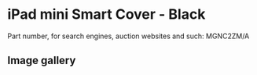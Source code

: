 # iPad mini Smart Cover - Black

Part number, for search engines, auction websites and such: MGNC2ZM/A

## Image gallery

<div style={{ width: "768px" }}>
  <GalleryComponent
    images={[
      {
        original: "/everysource/MGNC2",
        thumbnail: "/everypreview/MGNC2",
      },
      {
        original: "/everysource/MGNC2_AV1_GOLD",
        thumbnail: "/everypreview/MGNC2_AV1_GOLD",
      },
      {
        original: "/everysource/MGNC2_AV1_SILVER",
        thumbnail: "/everypreview/MGNC2_AV1_SILVER",
      },
      {
        original: "/everysource/MGNC2_AV1_SPACE_GRAY",
        thumbnail: "/everypreview/MGNC2_AV1_SPACE_GRAY",
      },
      {
        original: "/everysource/MGNC2_AV2",
        thumbnail: "/everypreview/MGNC2_AV2",
      },
      {
        original: "/everysource/MGNC2_AV3",
        thumbnail: "/everypreview/MGNC2_AV3",
      },
      {
        original: "/everysource/MGNC2_AV4",
        thumbnail: "/everypreview/MGNC2_AV4",
      },
      {
        original: "/everysource/MGNC2_AV5",
        thumbnail: "/everypreview/MGNC2_AV5",
      }
    ]}
  />
</div>